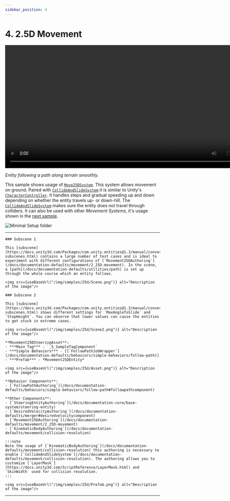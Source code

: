 ```yaml
---
sidebar_position: 4
---
```



# 4. 2.5D Movement

<video controls width="800">
  <source src={useBaseUrl("/videos/samples/25d/video.mp4")} type="video/mp4" />
  Your browser does not support the video tag.
</video>

*Entity following a path along terrain smoothly.*

This sample shows usage of [`Move25DSystem`](/docs/documentation-defaults/movement/2_25D-movement). This system allows movement on ground. Paired with [`CollideAndSlideSystem`](/docs/documentation-defaults/movement/collision-resolution) it is similar to Unity's [`CharacterController`](https://docs.unity3d.com/ScriptReference/CharacterController.html). It handles steps and gradual speeding up and down depending on whether the entity travels up- or down-hill. The [`CollideAndSlideSystem`](/docs/documentation-defaults/movement/collision-resolution) makes sure the entity does not travel through colliders. It can also be used with other *Movement Systems*, it's usage shown in the [next sample](/docs/samples/collisions). 

![Minimal Setup folder](/img/samples/25d/Folder.png)

-----

<Tabs>
  <TabItem value="first" label="Scene"> 

    ### Subscene 1
    
    This [subscene](https://docs.unity3d.com/Packages/com.unity.entities@1.3/manual/conversion-subscenes.html) contains a large number of test cases and is ideal to experiment with different configurations of [`Movement25DAuthoring`](/docs/documentation-defaults/movement/2_25D-movement). In the scene, a [path](/docs/documentation-defaults/utilities/path) is set up through the whole course which an entity follows. 

    <img src={useBaseUrl("/img/samples/25d/Scene.png")} alt="Description of the image"/>

    ### Subscene 2
    
    This [subscene](https://docs.unity3d.com/Packages/com.unity.entities@1.3/manual/conversion-subscenes.html) shows different settings for `MaxAngleToSlide` and `StepHeight`. You can observe that lower values can cause the entities to get stuck in extreme cases.

    <img src={useBaseUrl("/img/samples/25d/Scene2.png")} alt="Description of the image"/>
    
  </TabItem>
  
  <TabItem value="second" label="Steering System Asset"> 

    **Movement25DSteeringAsset**:
    - ***Main Tag*** - `_5_SampleTagComponent`
    - ***Simple Behaviors*** - [[`FollowPathJobWrapper`](/docs/documentation-defaults/behaviors/simple-behaviors/follow-path)]
    - ***Prefab*** - *Movement25DEntity*

    <img src={useBaseUrl("/img/samples/25d/Asset.png")} alt="Description of the image"/>

  </TabItem>
  
  <TabItem value="third" label="Prefab"> 
    
    **Behavior Components**:
    - [`FollowPathAuthoring`](/docs/documentation-defaults/behaviors/simple-behaviors/follow-path#followpathcomponent)

    **Other Components**:
    - [`SteeringEntityAuthoring`](/docs/documentation-core/base-system/steering-entity)
    - [`DesiredVelocityAuthoring`](/docs/documentation-defaults/merger#desiredvelocitycomponent)
    - [`Movement25DAuthoring`](/docs/documentation-defaults/movement/2_25D-movement)
    - [`KinematicBodyAuthoring`](/docs/documentation-defaults/movement/collision-resolution)

    :::note
    Note the usage of [`KinematicBodyAuthoring`](/docs/documentation-defaults/movement/collision-resolution) this authoring is necessary to enable [`CollideAndSlideSystem`](/docs/documentation-defaults/movement/collision-resolution). The authoring allows you to customize [`LayerMask`](https://docs.unity3d.com/ScriptReference/LayerMask.html) and `SkinWidth` used for collision resolution.
    :::
    
    <img src={useBaseUrl("/img/samples/25d/Prefab.png")} alt="Description of the image"/>

  </TabItem>
</Tabs>

-----
